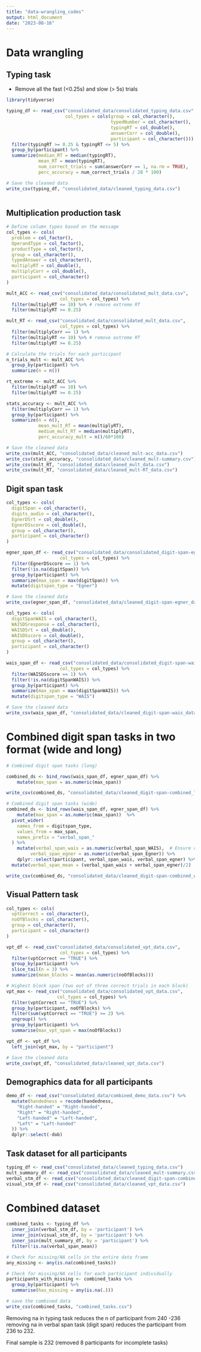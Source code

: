 ```yaml
---
title: "data-wrangling_codes"
output: html_document
date: "2023-08-16"
---
```


# Data wrangling

## Typing task

- Remove all the fast (<0.25s) and slow (> 5s) trials

```r
library(tidyverse)

typing_df <- read_csv("consolidated_data/consolidated_typing_data.csv", 
                      col_types = cols(group = col_character(),
                                       typedNumber = col_character(),
                                       typingRT = col_double(),
                                       answerCorr = col_double(),
                                       participant = col_character())) %>%
  filter(typingRT >= 0.25 & typingRT <= 5) %>% 
  group_by(participant) %>%
  summarize(median_RT = median(typingRT),
            mean_RT = mean(typingRT),
            num_correct_trials = sum(answerCorr == 1, na.rm = TRUE),
            perc_accuracy = num_correct_trials / 28 * 100) 
```


```r
# Save the cleaned data
write_csv(typing_df, "consolidated_data/cleaned_typing_data.csv")
  
```

## Multiplication production task

```r
# Define column types based on the message
col_types <- cols(
  problem = col_factor(),
  OperandType = col_factor(),
  productType = col_factor(),
  group = col_character(),
  typedAnswer = col_character(),
  multiplyRT = col_double(),
  multiplyCorr = col_double(),
  participant = col_character()
)

mult_ACC <- read_csv("consolidated_data/consolidated_mult_data.csv", 
                    col_types = col_types) %>% 
  filter(multiplyRT <= 10) %>% # remove extreme RT
  filter(multiplyRT >= 0.25) 

mult_RT <- read_csv("consolidated_data/consolidated_mult_data.csv", 
                    col_types = col_types) %>% 
  filter(multiplyCorr == 1) %>% 
  filter(multiplyRT <= 10) %>% # remove extreme RT
  filter(multiplyRT >= 0.25) 

# Calculate the trials for each participant
n_trials_mult <- mult_ACC %>% 
  group_by(participant) %>% 
  summarize(n = n()) 

rt_extreme <- mult_ACC %>% 
  filter(multiplyRT <= 10) %>% 
  filter(multiplyRT >= 0.25)

stats_accuracy <- mult_ACC %>% 
  filter(multiplyCorr == 1) %>% 
  group_by(participant) %>% 
  summarize(n = n(),
            mean_mult_RT = mean(multiplyRT),
            medium_mult_RT = median(multiplyRT),
            perc_accuracy_mult = n()/60*100) 
```


```r
# Save the cleaned data
write_csv(mult_ACC, "consolidated_data/cleaned_mult-acc_data.csv")
write_csv(stats_accuracy, "consolidated_data/cleaned_mult-summary.csv")
write_csv(mult_RT, "consolidated_data/cleaned_mult_data.csv")
write_csv(mult_RT, "consolidated_data/cleaned_mult-RT_data.csv")  
```


## Digit span task

```r
col_types <- cols(
  digitSpan = col_character(),
  digits_audio = col_character(),
  EgnerDSrt = col_double(),
  EgnerDSscore = col_double(),
  group = col_character(),
  participant = col_character()
)

egner_span_df <- read_csv("consolidated_data/consolidated_digit-span-egner_data.csv", 
                    col_types = col_types) %>% 
  filter(EgnerDSscore == 1) %>% 
  filter(!is.na(digitSpan)) %>% 
  group_by(participant) %>%
  summarize(max_span = max(digitSpan)) %>% 
  mutate(digitspan_type = "Egner") 
```


```r
# Save the cleaned data
write_csv(egner_span_df, "consolidated_data/cleaned_digit-span-egner_data.csv") 
```


```r
col_types <- cols(
  digitSpanWAIS = col_character(),
  WAISDSresponse = col_character(),
  WAISDSrt = col_double(),
  WAISDSscore = col_double(),
  group = col_character(),
  participant = col_character()
)

wais_span_df <- read_csv("consolidated_data/consolidated_digit-span-wais_data.csv", 
                    col_types = col_types) %>% 
  filter(WAISDSscore == 1) %>% 
  filter(!is.na(digitSpanWAIS)) %>% 
  group_by(participant) %>%
  summarize(max_span = max(digitSpanWAIS)) %>% 
  mutate(digitspan_type = "WAIS") 
```


```r
# Save the cleaned data
write_csv(wais_span_df, "consolidated_data/cleaned_digit-span-wais_data.csv") 
```

# Combined digit span tasks in two format (wide and long)

```r
# Combined digit span tasks (long)

combined_ds <- bind_rows(wais_span_df, egner_span_df) %>% 
    mutate(max_span = as.numeric(max_span)) 
```


```r
write_csv(combined_ds, "consolidated_data/cleaned_digit-span-combined_long_data.csv")
```


```r
# Combined digit span tasks (wide)
combined_ds <- bind_rows(wais_span_df, egner_span_df) %>% 
    mutate(max_span = as.numeric(max_span))  %>% 
  pivot_wider(
    names_from = digitspan_type,
    values_from = max_span,
    names_prefix = "verbal_span_"
  ) %>% 
    mutate(verbal_span_wais = as.numeric(verbal_span_WAIS),  # Ensure columns are treated as numeric
         verbal_span_egner = as.numeric(verbal_span_Egner)) %>%
    dplyr::select(participant, verbal_span_wais, verbal_span_egner) %>% 
  mutate(verbal_span_mean = (verbal_span_wais + verbal_span_egner)/2)
```


```r
write_csv(combined_ds, "consolidated_data/cleaned_digit-span-combined_wide_data.csv")
```


## Visual Pattern task

```r
col_types <- cols(
  vptCorrect = col_character(),
  noOfBlocks = col_character(),
  group = col_character(),
  participant = col_character()
)

vpt_df <- read_csv("consolidated_data/consolidated_vpt_data.csv", 
                    col_types = col_types) %>% 
  filter(vptCorrect == "TRUE") %>%
  group_by(participant) %>%
  slice_tail(n = 3) %>% 
  summarize(mean_blocks = mean(as.numeric(noOfBlocks)))

# Highest block span (two out of three correct trials in each block)
vpt_max <- read_csv("consolidated_data/consolidated_vpt_data.csv", 
                   col_types = col_types) %>%
  filter(vptCorrect == "TRUE") %>%
  group_by(participant, noOfBlocks) %>%
  filter(sum(vptCorrect == "TRUE") >= 2) %>%
  ungroup() %>% 
  group_by(participant) %>%
  summarise(max_vpt_span = max(noOfBlocks))

vpt_df <- vpt_df %>%
  left_join(vpt_max, by = "participant") 
```


```r
# Save the cleaned data
write_csv(vpt_df, "consolidated_data/cleaned_vpt_data.csv") 
```

## Demographics data for all participants

```r

demo_df <- read_csv("consolidated_data/combined_demo_data.csv") %>% 
  mutate(handedness = recode(handedness,
    "Right-handed" = "Right-handed",
    "Right" = "Right-handed",
    "Left-handed" = "Left-handed",
    "Left" = "Left-handed"
  )) %>% 
  dplyr::select(-dob)

```

## Task dataset for all participants

```r

typing_df <- read_csv("consolidated_data/cleaned_typing_data.csv")
mult_summary_df <- read_csv("consolidated_data/cleaned_mult-summary.csv")
verbal_stm_df <- read_csv("consolidated_data/cleaned_digit-span-combined_wide_data.csv") 
visual_stm_df <- read_csv("consolidated_data/cleaned_vpt_data.csv") 

```

# Combined dataset

```r
combined_tasks <- typing_df %>% 
  inner_join(verbal_stm_df, by = 'participant') %>% 
  inner_join(visual_stm_df, by = 'participant') %>% 
  inner_join(mult_summary_df, by = 'participant') %>% 
  filter(!is.na(verbal_span_mean))

# Check for missing/NA cells in the entire data frame
any_missing <- any(is.na(combined_tasks))

# Check for missing/NA cells for each participant individually
participants_with_missing <- combined_tasks %>%
  group_by(participant) %>%
  summarise(has_missing = any(is.na(.)))
```


```r
# save the combined data
write_csv(combined_tasks, "combined_tasks.csv") 
```
Removing na in typing task reduces the n of participant from 240 -236
removing na in verbal span task (digit span) reduces the participant from 236 to 232.

Final sample is 232 (removed 8 participants for incomplete tasks)


